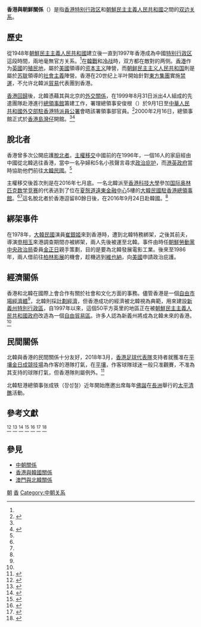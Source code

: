{{NoteTA
|G1=KOR
|G2=NSK
|G3=Country
}}
{{Infobox Bilateral relations|香港與朝鮮|Hong Kong|DPRK|map=Hong Kong North Korea Locator.png|mission1=中国驻北韩大使馆|mission2=[[朝鲜駐香港總領事館|朝鲜駐香港總領事館]]|envoytitle1=|envoy1=暂无|envoytitle2=[[朝鲜駐香港總領事列表|總領事]]|envoy2=[[张成铁|张成铁]]|机构性质=外交代表或辦事機構|代表性质=外交代表或負責人}}
'''香港與朝鮮關係'''（{{kor|諺=홍콩-조선 관계|漢=홍콩-朝鮮 關係|羅=Hongk'ong-Chosŏn Kwan-gye|f=y}}）是指[[香港|香港特别行政区]]和[[朝鮮民主主義人民共和國|朝鮮民主主義人民共和國]]之間的[[双边关系|双边关系]]。

==  歷史 ==
從1948年[[朝鮮民主主義人民共和國|朝鮮民主主義人民共和國]]建立後一直到1997年香港成為中國[[特别行政区|特别行政区]]這段時間，兩地毫無官方关系。<ref name="NanHua01" />在[[韓戰|韓戰]]和[[冷战|冷战]]時，双方都在敵對的两侧。[[香港|香港]]作为[[英國|英國]]的[[殖民地|殖民地]]，屬於[[美國|美國]]領導的[[资本主义|资本主义]]陣營，而[[朝鲜民主主义人民共和国|朝鲜民主主义人民共和国]]則是屬於[[苏联|苏联]]領導的[[社會主義|社會主義]]陣營。香港在20世纪上半叶開始針對[[東方集團|東方集團]]實施[[禁運|禁運]]，不允许北韓派[[貿易|貿易]]代表團到香港。

[[香港回歸|香港回歸]]後，北韓憑藉其與北京的[[中朝关系|外交關係]]，在1999年8月31日派出4人組成的先遣團隊赴港進行[[領事館|總領事館]]籌建工作，署理總領事安俊根（{{lang|ko|안준근}}）於9月1日至[[中华人民共和国外交部驻香港特别行政区特派员公署|中華人民共和國外交部駐香港特派員公署]]會晤該署領事部官員。<ref>{{cite news|title=公署发言人就朝鲜外交部官员拜会公署领事部官员答记者问 |url=http://www.fmcoprc.gov.hk/fmco_p5/fmco_p5_990901.htm|publisher=[[中华人民共和国外交部驻香港特别行政区特派员公署|中华人民共和国外交部驻香港特别行政区特派员公署]]|date=1999-09-01|accessdate=2002-02-20|archiveurl=https://archive.ph/zZCLt|archivedate=2002-02-20}}</ref>2000年2月16日，總領事館正式於[[香港島|香港島]][[灣仔|灣仔]]開館。<ref name="NanHua01" /><ref>{{cite news|title=公署发言人就朝鲜驻港总领事馆开馆日期以及朝在港设立总领馆对中朝关系的影响等问题答记者问|url=http://www.fmcoprc.gov.hk/fmco_p5/fmco_p5_000217.htm|publisher=[[中华人民共和国外交部驻香港特别行政区特派员公署|中华人民共和国外交部驻香港特别行政区特派员公署]]|date=2000-02-17|accessdate=2002-02-09|archiveurl=https://archive.ph/hXEvk |archivedate=2002-02-09}}</ref>

== 脫北者 ==
香港曾多次公開庇護[[脫北者|脫北者]]。[[香港回歸|主權移交]]中國前的在1996年，一個16人的家庭經由中國從北韓逃往香港，當中一名孕婦和5名小孩聲言尋求[[庇護權|政治庇护]]，而[[港英政府|港英政府]]當時協助他們前往[[大韓民國|大韓民國]]。<ref name="LiaoYunSi" />

主權移交後首次則是在2016年七月底。一名北韓派至[[香港科技大學|香港科技大學]]參加[[国际奥林匹克数学竞赛|国际奥林匹克数学竞赛]]的代表逃到了位在[[夏慤道|夏慤道]][[遠東金融中心|遠東金融中心]]5樓的[[大韓民國駐香港總領事館|大韓民國駐香港總領事館]]。<ref name="NanHua02" /><ref name="MingBao" />這名脫北者於香港逗留80餘日後，在2016年9月24日赴韓國。<ref name="XieMingMing" />

== 綁架事件 ==
{{main|申相玉和崔银姬绑架事件}}
在1978年，[[大韓民國|大韓民國]]演員[[崔銀姬|崔銀姬]]來到香港時，遭到北韓特務綁架，之後其前夫，導演[[申相玉|申相玉]]來港調查期間亦被綁架，兩人先後被運至北韓。事件由時任[[朝鮮勞動黨中央政治局|朝鮮勞動黨中央政治局]]委員[[金正日|金正日]]親手策劃，目的是要為北韓發展電影工業。後來至1986年，兩人借前往[[柏林影展|柏林影展]]的機會，趁機逃到[[維也納|維也納]]，向[[美國|美國]]申請政治庇護。

== 經濟關係 ==
香港和北韓在國際上會合作有關於社會和文化方面的事務。儘管香港是一個[[自由市場經濟|自由市場經濟體]]<ref name="Heritage" />，北韓則採[[計劃經濟|計劃經濟]]，但香港成功的經濟被北韓視為典範，用來建設[[新義州特別行政區|新義州特別行政區]]，自1997年以來，這個50平方英里的地區正在被[[朝鮮民主主義人民共和國政府|朝鮮民主主義人民共和國政府]]改造為一個[[自由貿易區|自由貿易區]]。许多人認為新義州將成為北韓未來的香港。<ref name="Demick" />

== 民間關係 ==
北韓與香港的民間關係十分友好，2018年3月，[[香港足球代表隊|香港足球代表隊]]支持者就獲准在[[平壤|平壤]][[金日成競技場|金日成競技場]]為作客的港隊打氣，在[[平壤|平壤]]，作客球隊球迷一般只准觀賽，不准為其支持的球隊打氣，但香港隊則屬例外。<ref>{{Cite news|url=https://www.hk01.com/%E5%8D%B3%E6%99%82%E9%AB%94%E8%82%B2/173554/%E4%BA%9E%E7%9B%83%E5%A4%96-%E6%8A%95%E7%A8%BF-%E6%B8%AF%E8%B6%B3%E8%BF%B7%E6%92%90%E9%A6%99%E6%B8%AF%E9%9A%8A%E6%92%90%E5%88%B0%E6%9C%9D%E9%AE%AE-%E8%A6%AA%E6%AD%B7%E7%90%83%E5%A0%B4%E5%85%A7%E8%A2%AB-%E7%8B%99%E6%93%8A|title=【亞盃外．投稿】港足迷撐香港隊撐到朝鮮　親歷球場內被「狙擊」|last=香港01記者|date=2018-03-30|newspaper=香港01|accessdate=2018-06-19|language=zh-HK}}</ref>

北韓駐港總領事张成铁（장성철）近年開始應邀出席每年[[佛誕|佛誕]]在[[長洲_(香港)|長洲]]舉行的[[太平清醮|太平清醮]]活動。

== 參考文獻 ==
<references>
<ref name="Demick">{{Cite web|title = Californian May Oversee N. Korea Economic Zone|url = http://articles.latimes.com/2004/sep/08/world/fg-koreaczar8|accessdate = 2016-07-12|first = Barbara|last = Demick|archive-date = 2016-04-07|archive-url = https://web.archive.org/web/20160407012459/http://articles.latimes.com/2004/sep/08/world/fg-koreaczar8|dead-url = no}}</ref>
<ref name="Heritage">{{Cite web|title = Hong Kong Economy: Population, Facts, GDP, Business, Trade, Inflation|url = http://www.heritage.org/index/country/hongkong|website = www.heritage.org|accessdate = 2015-05-22}}</ref>
<ref name="MingBao">{{Cite news|url=http://news.mingpao.com/ins/instantnews/web_tc/article/20160728/s00001/1469639341892|title=脫北者為年約18歲朝鮮少年　曾到科大參加奧數比賽　數天前闖韓駐港總領事館求庇護|last=|first=|date=2016-07-28|work=明報新聞網|accessdate=2016-11-20}}</ref>
<ref name="LiaoYunSi">{{Cite news|url=http://hk.apple.nextmedia.com/news/art/20160728/19713386|title=涉外交　料港府交內地解決|author=廖韻思|first=|date=2016-07-28|work=蘋果日報|accessdate=2016-11-20}}</ref>
<ref name="NanHua01">{{cite news |last=Schloss |first=Glenn |title=North Korea's Macau-based trading venture opens its doors to deny reports of espionage and shady deals |work=南華早報 |date=2000-09-03 |accessdate=2016-11-20 |url=http://www.scmp.com/article/325411/north-koreas-macau-based-trading-venture-opens-its-doors-deny-reports-espionage-and |archive-date=2016-04-26 |archive-url=https://web.archive.org/web/20160426073800/http://www.scmp.com/article/325411/north-koreas-macau-based-trading-venture-opens-its-doors-deny-reports-espionage-and |dead-url=no }}</ref>
<ref name="NanHua02">{{Cite news|url=http://www.scmp.com/news/hong-kong/article/1995728/security-stepped-after-north-korean-defector-seeks-refuge-hong-kongs|title=Security stepped up after North Korean defector seeks refuge at Hong Kong’s South Korean consulate|last=|first=|date=2016-07-27|work=南華早報|accessdate=2016-11-20|archiveurl=https://web.archive.org/web/20160812192109/http://www.scmp.com/news/hong-kong/article/1995728/security-stepped-after-north-korean-defector-seeks-refuge-hong-kongs|archivedate=2016-08-12}}</ref>
<ref name="XieMingMing">{{cite news |author=謝明明 |url=http://hk.apple.nextmedia.com/realtime/news/20160928/55706649 |title= 脫北青年留港80多日打機消磨 傳上周抵南韓 |work=蘋果日報 |date=2016-09-28 |accessdate=2016-11-20 }}</ref>
</references>

== 參見 ==
* [[中朝關係|中朝關係]]
* [[香港與韓國關係|香港與韓國關係]]
* [[澳門與北韓關係|澳門與北韓關係]]

{{香港對外事務}}
{{朝鮮民主主義人民共和國外交}}
[[Category:香港雙邊關係|朝]]
[[Category:朝鮮雙邊關係|香]]
[[Category:中朝关系|Category:中朝关系]]